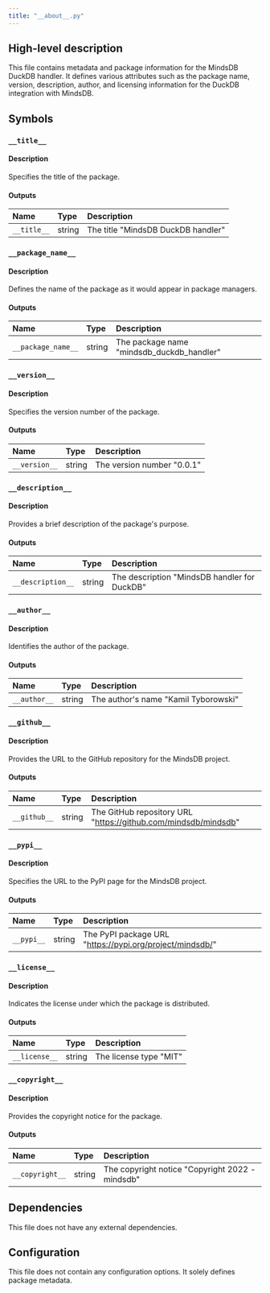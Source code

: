 ```yaml
---
title: "__about__.py"
---
```


## High-level description
This file contains metadata and package information for the MindsDB DuckDB handler. It defines various attributes such as the package name, version, description, author, and licensing information for the DuckDB integration with MindsDB.

## Symbols

### `__title__`
#### Description
Specifies the title of the package.

#### Outputs
| Name | Type | Description |
|:-----|:-----|:------------|
| `__title__` | string | The title "MindsDB DuckDB handler" |

### `__package_name__`
#### Description
Defines the name of the package as it would appear in package managers.

#### Outputs
| Name | Type | Description |
|:-----|:-----|:------------|
| `__package_name__` | string | The package name "mindsdb_duckdb_handler" |

### `__version__`
#### Description
Specifies the version number of the package.

#### Outputs
| Name | Type | Description |
|:-----|:-----|:------------|
| `__version__` | string | The version number "0.0.1" |

### `__description__`
#### Description
Provides a brief description of the package's purpose.

#### Outputs
| Name | Type | Description |
|:-----|:-----|:------------|
| `__description__` | string | The description "MindsDB handler for DuckDB" |

### `__author__`
#### Description
Identifies the author of the package.

#### Outputs
| Name | Type | Description |
|:-----|:-----|:------------|
| `__author__` | string | The author's name "Kamil Tyborowski" |

### `__github__`
#### Description
Provides the URL to the GitHub repository for the MindsDB project.

#### Outputs
| Name | Type | Description |
|:-----|:-----|:------------|
| `__github__` | string | The GitHub repository URL "https://github.com/mindsdb/mindsdb" |

### `__pypi__`
#### Description
Specifies the URL to the PyPI page for the MindsDB project.

#### Outputs
| Name | Type | Description |
|:-----|:-----|:------------|
| `__pypi__` | string | The PyPI package URL "https://pypi.org/project/mindsdb/" |

### `__license__`
#### Description
Indicates the license under which the package is distributed.

#### Outputs
| Name | Type | Description |
|:-----|:-----|:------------|
| `__license__` | string | The license type "MIT" |

### `__copyright__`
#### Description
Provides the copyright notice for the package.

#### Outputs
| Name | Type | Description |
|:-----|:-----|:------------|
| `__copyright__` | string | The copyright notice "Copyright 2022 - mindsdb" |

## Dependencies
This file does not have any external dependencies.

## Configuration
This file does not contain any configuration options. It solely defines package metadata.